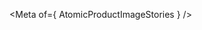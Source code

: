 
<Meta of={ AtomicProductImageStories } />

<Title />
<Subtitle><Description/></Subtitle>

<CanvasWithGithub
  of={ AtomicProductImageStories.Default }
  githubPath="commerce/atomic-product-image/atomic-product-image.ts"
/>

## Usage
The `atomic-product-image` component is used to display the images of a product.
It uses the `ec_thumbnails` field by default.

When more than one image is available, it will display a carousel of images instead.

```html
<atomic-commerce-interface>
  ...
  <atomic-commerce-product-list>
    <atomic-product-template>
      <template>
        ...
        <atomic-product-section-visual>
          <atomic-product-image></atomic-product-image>
        </atomic-product-section-visual>
      </template>
    </atomic-product-template>
  </atomic-commerce-product-list>
</atomic-commerce-interface>
```

## Properties
<ArgTypes />


## Examples
<Stories title={""}/>

## Reference
<ArgTypes />